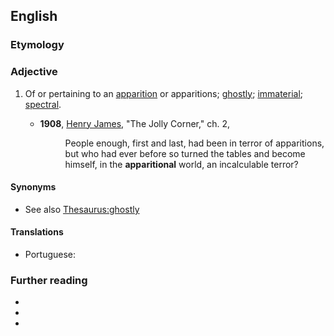 ==English==

===Etymology===
{{suffix|en|apparition|al}}

===Adjective===
{{en-adj}}

# {{lb|en|religion|forteana}} Of or pertaining to an [[apparition]] or apparitions; [[ghostly]]; [[immaterial]]; [[spectral]].
#* '''1908''', [[w:Henry_James|Henry James]], "The Jolly Corner," ch. 2,
#*: People enough, first and last, had been in terror of apparitions, but who had ever before so turned the tables and become himself, in the '''apparitional''' world, an incalculable terror?

====Synonyms====
* See also [[Thesaurus:ghostly]]

====Translations====
{{trans-top|of or pertaining to an apparition or apparitions}}
* Portuguese: {{t|pt|aparicional}}
{{trans-mid}}
{{trans-bottom}}

===Further reading===
* {{R:Webster 1913}}
* {{R:Dictionary.com}}
* {{R:OneLook}}